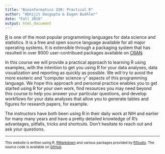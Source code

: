 ```yaml
---
title: "Bioinformatics 339: Practical R"
author: "Abhijit Dasgupta & Eugen Buehler"
date: "Fall 2016"
output: html_document
---
```


[R](http://www.r-project.org) is one of the most popular programming languages for 
data science and statistics. It is a free and open source language available for 
all major operating systems. It is extensible through a packaging system that has resulted
in over 9000 user-contribued packages available on [CRAN](http://cran.r-project.org). 

In this course we will provide a practical approach to learning R using examples, with
the intention to get you using R for your data analyses, data visualization and reporting 
as quickly as possible. We will try to avoid the more esoteric and "computer science-y" aspects
of this programming language. We hope this approach and personal practice enables 
you to get started using R for your own work, find resources you may need beyond this
course to help you answer your particular questions, and develop workflows for your data
analyses that allow you to generate tables and figures for research papers, for example. 

The instructors have both been using R in their daily work at NIH and earlier for
many many years and have a pretty detailed knowledge of R's advantages, pitfalls, tricks 
and shortcuts. Don't hesitate to reach out and ask your questions. 

-----

<p style="font-size: 80%"> This website is written using R, [RMarkdown](http://rmarkdown.rstudio.com/index.html) and various packages provided by [RStudio](http://www.rstudio.com). 
The source code is available on <a href="https://github.com/araastat/BIOF339_PracticalR/tree/gh-pages" target="_blank">GitHub</a> </p>